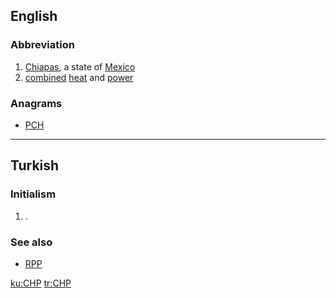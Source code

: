 ==English==

===Abbreviation===
{{head|en|abbreviation}}

# [[Chiapas]], a state of [[Mexico]]
# [[combined]] [[heat]] and [[power]]

===Anagrams===
* [[PCH#English|PCH]]

----

==Turkish==

===Initialism===
{{tr-initialism}}

# {{context|politics|lang=tr}} {{initialism of|Cumhuriyet Halk Partisi|lang=tr|nodot=1}} {{gloss|Republican People's Party}}.

===See also===
* [[RPP]]

[[ku:CHP]]
[[tr:CHP]]